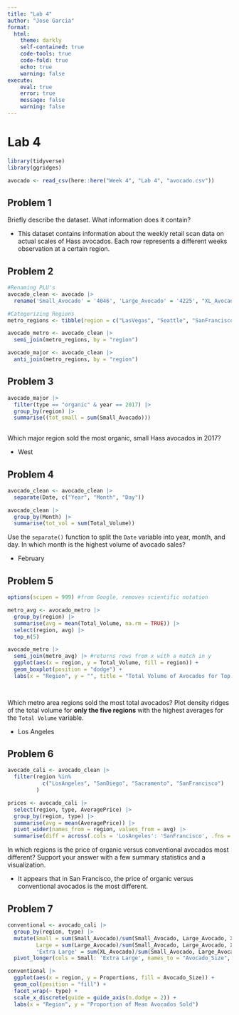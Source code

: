 ```yaml
---
title: "Lab 4"
author: "Jose Garcia"
format:
  html:
    theme: darkly
    self-contained: true
    code-tools: true
    code-fold: true
    echo: true
    warning: false
execute:
    eval: true
    error: true
    message: false
    warning: false
---
```


# Lab 4

```r

library(tidyverse)
library(ggridges)

avocado <- read_csv(here::here("Week 4", "Lab 4", "avocado.csv"))
```

## Problem 1

<div>

Briefly describe the dataset. What information does it contain?

-   This dataset contains information about the weekly retail scan data on actual scales of Hass avocados. Each row represents a different weeks observation at a certain region.

</div>

## Problem 2

```r

#Renaming PLU's
avocado_clean <- avocado |>
  rename('Small_Avocado' = '4046', 'Large_Avocado' = '4225', "XL_Avocado" = '4770', 'Total_Volume' = 'Total Volume') 

#Categorizing Regions
metro_regions <- tibble(region = c("LasVegas", "Seattle", "SanFrancisco", "SanDiego", "Sacramento", "Portland", "Tampa", "Pittsburgh", "Philadelphia", "Orlando", "Louisville", "LosAngeles", "Jacksonville", "Detroit", "Denver", "DallasFtWorth", "Chicago", "Boston", "Atlanta", "MiamiFtLauderdale", "Houston"))

avocado_metro <- avocado_clean |>
  semi_join(metro_regions, by = "region")

avocado_major <- avocado_clean |>
  anti_join(metro_regions, by = "region") 
```

## Problem 3

```r

avocado_major |>
  filter(type == "organic" & year == 2017) |>
  group_by(region) |>
  summarise((tot_small = sum(Small_Avocado))) 
  
```

<div>

Which major region sold the most organic, small Hass avocados in 2017?

-   West

</div>

## Problem 4

```r

avocado_clean <- avocado_clean |>
  separate(Date, c("Year", "Month", "Day"))

avocado_clean |>
  group_by(Month) |>
  summarise(tot_vol = sum(Total_Volume))
```

<div>

Use the `separate()` function to split the `Date` variable into year, month, and day. In which month is the highest volume of avocado sales?

-   February

</div>

## Problem 5

```r

options(scipen = 999) #from Google, removes scientific notation

metro_avg <- avocado_metro |>
  group_by(region) |>
  summarise(avg = mean(Total_Volume, na.rm = TRUE)) |> 
  select(region, avg) |>
  top_n(5)

avocado_metro |>
  semi_join(metro_avg) |> #returns rows from x with a match in y
  ggplot(aes(x = region, y = Total_Volume, fill = region)) +
  geom_boxplot(position = "dodge") + 
  labs(x = "Region", y = "", title = "Total Volume of Avocados for Top 5 Metro Regions", fill = "Region")

  
```

<div>

Which metro area regions sold the most total avocados? Plot density ridges of the total volume for **only the five regions** with the highest averages for the `Total Volume` variable.

-   Los Angeles

</div>

## Problem 6

```r

avocado_cali <- avocado_clean |>
  filter(region %in% 
           c("LosAngeles", "SanDiego", "Sacramento", "SanFrancisco")
         )

prices <- avocado_cali |>
  select(region, type, AveragePrice) |>
  group_by(region, type) |>
  summarise(avg = mean(AveragePrice)) |>
  pivot_wider(names_from = region, values_from = avg) |>
  summarise(diff = across(.cols = 'LosAngeles': 'SanFrancisco', .fns = diff))
```

<div>

In which regions is the price of organic versus conventional avocados most different? Support your answer with a few summary statistics and a visualization.

-   It appears that in San Francisco, the price of organic versus conventional avocados is the most different.

</div>

## Problem 7

```r

conventional <- avocado_cali |>
  group_by(region, type) |>
  mutate(Small = sum(Small_Avocado)/sum(Small_Avocado, Large_Avocado, XL_Avocado),
         Large = sum(Large_Avocado)/sum(Small_Avocado, Large_Avocado, XL_Avocado),
         'Extra Large' = sum(XL_Avocado)/sum(Small_Avocado, Large_Avocado, XL_Avocado)) |>
  pivot_longer(cols = Small: 'Extra Large', names_to = "Avocado_Size", values_to = "Proportions")

conventional |>
  ggplot(aes(x = region, y = Proportions, fill = Avocado_Size)) + 
  geom_col(position = "fill") + 
  facet_wrap(~ type) +
  scale_x_discrete(guide = guide_axis(n.dodge = 2)) +
  labs(x = "Region", y = "Proportion of Mean Avocados Sold")



```
